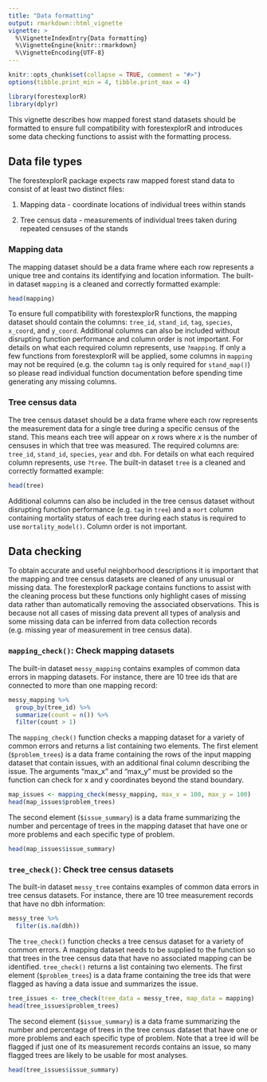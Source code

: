 ```yaml
---
title: "Data formatting"
output: rmarkdown::html_vignette
vignette: >
  %\VignetteIndexEntry{Data formatting}
  %\VignetteEngine{knitr::rmarkdown}
  %\VignetteEncoding{UTF-8}
---
```


```r
knitr::opts_chunk$set(collapse = TRUE, comment = "#>")
options(tibble.print_min = 4, tibble.print_max = 4)
```

```r
library(forestexplorR)
library(dplyr)
```

This vignette describes how mapped forest stand datasets should be formatted to
ensure full compatibility with forestexplorR and introduces some data checking
functions to assist with the formatting process.

## Data file types

The forestexplorR package expects raw mapped forest stand data to consist of at 
least two distinct files:

1. Mapping data - coordinate locations of individual trees within stands

2. Tree census data - measurements of individual trees taken during repeated
censuses of the stands

### Mapping data

The mapping dataset should be a data frame where each row represents a unique
tree and contains its identifying and location information. The built-in
dataset `mapping` is a cleaned and correctly formatted example:

```r
head(mapping)
```

To ensure full compatibility with forestexplorR functions, the mapping dataset
should contain the columns: `tree_id`, `stand_id`, `tag`, `species`, `x_coord`,
and `y_coord`. Additional columns can also be included without disrupting
function performance and column order is not important. For details on what each
required column represents, use `?mapping`. If only a few functions from
forestexplorR will be  applied, some columns in `mapping` may not be required
(e.g. the column `tag` is only required for `stand_map()`) so please read
individual function documentation before spending time generating any missing
columns.

### Tree census data

The tree census dataset should be a data frame where each row represents the 
measurement data for a single tree during a specific census of the stand. This
means each tree will appear on *x* rows where *x* is the number of censuses in 
which that tree was measured. The required columns are: `tree_id`, `stand_id`,
`species`, `year` and `dbh`. For details on what each required column
represents, use `?tree`. The built-in dataset `tree` is a cleaned and
correctly formatted example:

```r
head(tree)
```

Additional columns can also be included in the tree census dataset without
disrupting function performance (e.g. `tag` in `tree`) and a `mort` column 
containing mortality status of each tree during each status is required to use
`mortality_model()`. Column order is not important.

## Data checking

To obtain accurate and useful neighborhood descriptions it is important that
the mapping and tree census datasets are cleaned of any unusual or missing data.
The forestexplorR package contains functions to assist with the cleaning process
but these functions only highlight cases of missing data rather than 
automatically removing the associated observations. This is because not all
cases of missing data prevent all types of analysis and some missing data can
be inferred from data collection records (e.g. missing year of measurement in
tree census data).

### `mapping_check()`: Check mapping datasets

The built-in dataset `messy_mapping` contains examples of common data errors in
mapping datasets. For instance, there are 10 tree ids that are connected to more
than one mapping record:

```r
messy_mapping %>%
  group_by(tree_id) %>%
  summarize(count = n()) %>%
  filter(count > 1)
```

The `mapping_check()` function checks a mapping dataset for a variety of common
errors and returns a list containing two elements. The first element 
(`$problem_trees`) is a data frame containing the rows of the input mapping
dataset that contain issues, with an additional final column describing the
issue. The arguments "max_x" and "max_y" must be provided so the function can
check for x and y coordinates beyond the stand boundary.

```r
map_issues <- mapping_check(messy_mapping, max_x = 100, max_y = 100)
head(map_issues$problem_trees)
```

The second element (`$issue_summary`) is a data frame summarizing the number and
percentage of trees in the mapping dataset that have one or more problems and
each specific type of problem.

```r
head(map_issues$issue_summary)
```

### `tree_check()`: Check tree census datasets

The built-in dataset `messy_tree` contains examples of common data errors in
tree census datasets. For instance, there are 10 tree measurement records that
have no dbh information:

```r
messy_tree %>%
  filter(is.na(dbh))
```

The `tree_check()` function checks a tree census dataset for a variety of common
errors. A mapping dataset needs to be supplied to the function so that trees in
the tree census data that have no associated mapping can be identified. 
`tree_check()` returns a list containing two elements. The first element 
(`$problem_trees`) is a data frame containing the tree ids that were flagged as
having a data issue and summarizes the issue.

```r
tree_issues <- tree_check(tree_data = messy_tree, map_data = mapping)
head(tree_issues$problem_trees)
```

The second element (`$issue_summary`) is a data frame summarizing the number and
percentage of trees in the tree census dataset that have one or more problems
and each specific type of problem. Note that a tree id will be flagged if just
one of its measurement records contains an issue, so many flagged trees are
likely to be usable for most analyses. 

```r
head(tree_issues$issue_summary)
```
